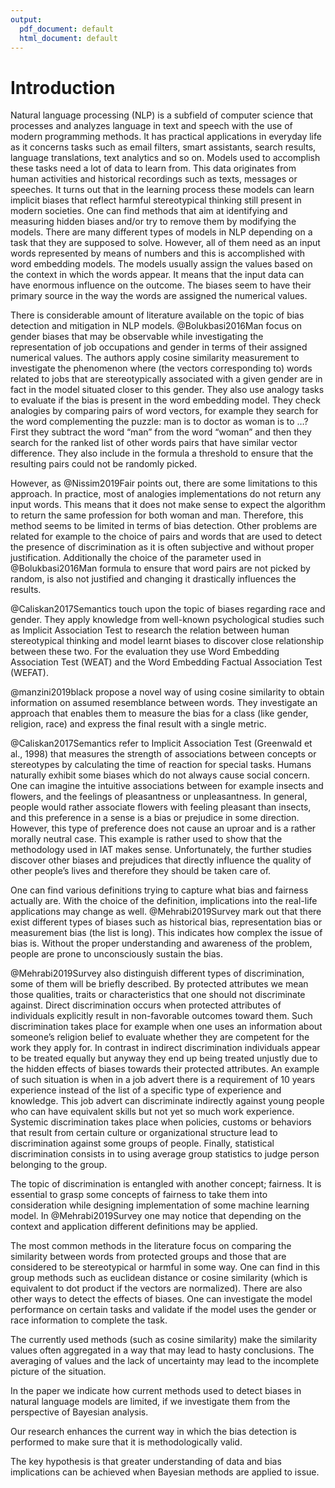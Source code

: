 ```yaml
---
output:
  pdf_document: default
  html_document: default
---
```

# Introduction

<!--### Articles:

  1. "Are We Consistently Biased? Multidimensional Analysis of Biases in Distributional Word Vectors"
  https://www.aclweb.org/anthology/S19-1010.pdf 

  2. Proving the harmfullness of biases in models 
[source https://poseidon01.ssrn.com/delivery.php?ID=004020091089126117028081015085009075120015077012021005105005104113074127101113104030041107053119007034112081087110119071025006053026022082043000071011123067077124004027040024008122116091025075126111098104007096110113089007070120009111119015084097017092&EXT=pdf&INDEX=TRUE]

  3. Summary what causes bias short article
  [source https://kawine.github.io/blog/nlp/2019/09/23/bias.html]-->

<!-- Men Also Like Shopping: Reducing Gender Bias Amplification using Corpus-level Constraint -->
<!-- Bias in Bios: A Case Study of Semantic Representation Bias in a High-Stakes Setting -->

<!-- !bibliografia paperdraft; jabref
4.pomysly na czwarty rozdzial - podsumowanie; 
jak mierzyc bias za pomoca jednej liczby?
IAT - test psychologiczny -->

<!-- 
    1.state the general topic and give some background
    2.provide a review of the literature related to the topic
    3.define the terms and scope of the topic
    4.outline the current situation
    5.evaluate the current situation (advantages/ disadvantages) and identify the gap
    6.identify the importance of the proposed research
    7.state the research problem/ questions
    8.state the research aims and/or research objectives
    9.state the hypotheses
    10.outline the order of information in the thesis
    11.outline the methodology
-->


<!-- \textbf{state the general topic and give some background}-->

Natural language processing (NLP) is a subfield of computer science that processes and analyzes language in text and speech with the use of modern programming methods. It has practical applications in everyday life as it concerns tasks such as email filters, smart assistants, search results, language translations, text analytics and so on. Models used to accomplish these tasks need a lot of data to learn from. This data originates from human activities and historical recordings such as texts, messages or speeches. It turns out that in the learning process these models can learn implicit biases that reflect harmful stereotypical thinking still present in modern societies. One can find methods that aim at identifying and measuring hidden biases and/or try to remove them by modifying the models. There are many different types of models in NLP depending on a task that they are supposed to solve. However, all of them need as an input words represented by means of numbers and this is accomplished with word embedding models. The models usually assign the values based on the context in which the words appear. It means that the input data can have enormous influence on the outcome. The biases seem to have their primary source in the way the words are assigned the numerical values.

<!-- \textbf{review of the literature related to the topic}-->

There is considerable amount of literature available on the topic of bias detection and mitigation in NLP models. @Bolukbasi2016Man focus on gender biases that may be observable while investigating the representation of job occupations and gender in terms of their assigned numerical
values. The authors apply cosine similarity measurement to investigate the phenomenon where (the vectors corresponding to) words related to jobs that are stereotypically associated with a given gender are in fact in the model situated closer to this gender. 
They also use analogy tasks to evaluate if the bias is present in the word embedding model. They check analogies by comparing pairs of word vectors, for example they search for the word complementing the puzzle: man is to doctor as woman is to ...? First they subtract the word "man" from the word "woman" and then 
they search for the ranked list of other words pairs that have similar vector difference. They also include in the formula a threshold to ensure that the resulting pairs could not be randomly picked. 

However, as @Nissim2019Fair points out, there are some limitations to this approach. In practice, most of analogies implementations do not return any input words. This means that it does not make sense to expect the algorithm to return the same profession for both woman and man. Therefore, this method seems to be limited in terms of bias detection. Other problems are related for example to the choice of pairs and words that are used to detect the presence of discrimination as it is often subjective and without proper justification. Additionally the choice of the parameter used in @Bolukbasi2016Man formula to ensure that word pairs are not picked by random, is also not justified and changing it drastically 
influences the results. 

@Caliskan2017Semantics touch upon the topic of biases regarding race and gender. They apply knowledge from well-known psychological studies such as Implicit Association Test to research the relation between human stereotypical thinking and model learnt biases to
discover close relationship between these two. For the evaluation they use Word Embedding Association Test (WEAT) and the Word Embedding Factual Association Test (WEFAT). 

@manzini2019black propose a novel way of using cosine similarity to obtain information on assumed resemblance between words. They investigate 
an approach that enables them to measure the bias for a class (like gender, religion, race) and express the final result with a single metric.

<!-- Nissim2019Fair -->


<!-- \textbf{define the terms and scope of the topic}-->

@Caliskan2017Semantics refer to Implicit Association Test (Greenwald et al., 1998) that measures the strength of associations between concepts or stereotypes by calculating the time of reaction for special tasks. Humans naturally exhibit some biases which do not always cause social concern. One can imagine the intuitive associations between for example insects and flowers, and the feelings of pleasantness or unpleasantness. In general, people would rather associate flowers with feeling pleasant than insects, and this preference in a sense is a bias or
prejudice in some direction. However, this type of preference does not cause an uproar and is a rather morally neutral case. This example is rather used to show that the methodology used in IAT makes sense. Unfortunately, the further studies discover other biases and prejudices that directly influence the quality of other people's lives and therefore they should be taken care of. 

One can find various definitions trying to capture what bias and fairness actually are. With the choice of the definition, implications into the real-life applications may change as well. @Mehrabi2019Survey mark out that there exist different types of biases such as historical bias, representation bias or measurement bias (the list is long). This indicates how complex the issue of bias is. Without the proper understanding and awareness of the problem, people are prone to unconsciously sustain the bias.

@Mehrabi2019Survey also distinguish different types of discrimination, some of them will be briefly described. By protected attributes we mean those qualities, traits or characteristics that one should not discriminate against.
Direct discrimination occurs when protected attributes of individuals explicitly result in non-favorable outcomes toward them. Such discrimination takes place for example when one uses an information about someone's religion belief to evaluate whether they are competent for the work they apply for. In contrast in indirect discrimination individuals appear to be treated equally but anyway they end up being treated unjustly due to the hidden effects of biases towards their protected attributes. An example of such situation is when in a job advert there is a requirement of 10 years experience instead of the list of a specific type of experience and knowledge. This job advert can discriminate indirectly against young people who can have equivalent skills but not yet so much work experience. Systemic discrimination takes place when policies, customs or behaviors that result from certain culture or organizational structure lead to discrimination against some groups of people. Finally, statistical discrimination consists in to using
average group statistics to judge person belonging to the group. 

The topic of discrimination is entangled with another concept; fairness. It is essential to grasp some concepts of fairness to take them into
consideration while designing implementation of some machine learning model. In @Mehrabi2019Survey one may notice that depending on the context and application different definitions may be applied.

<!--\textbf{outline the current situation} -->

The most common methods in the literature focus on comparing the similarity between words from protected groups and those that are considered to be stereotypical or harmful in some way. One can find in this group methods such as euclidean distance or cosine similarity (which is equivalent to dot product if the
vectors are normalized). There are also other ways to detect the effects of biases. One can investigate the model performance on certain tasks and validate if the model uses the gender or race information to complete the task. 

<!-- \textbf{evaluate the current situation (advantages/ disadvantages) and identify the gap}-->

The currently used methods (such as cosine similarity) make the similarity values often aggregated in a way that may lead to hasty conclusions. The averaging of values and the lack of uncertainty may lead to the incomplete picture of the situation.

<!-- \textbf{state the research problem/ questions} -->

In the paper we indicate how current methods used to detect biases in natural language models are limited, if we investigate them from the perspective of Bayesian analysis.

<!-- \textbf{state the research aims and/or research objectives} -->

Our research enhances the current way in which the bias detection is performed to make sure that it is
methodologically valid.

<!-- \textbf{state the hypotheses} -->

The key hypothesis is that greater understanding of data and bias implications can be achieved when Bayesian methods are applied to issue.

<!-- \textbf{outline the order of information in the thesis} -->





